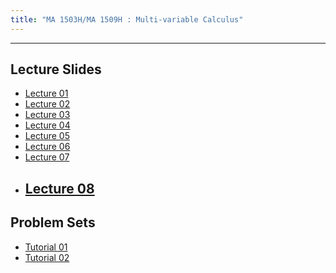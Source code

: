 ```yaml
---
title: "MA 1503H/MA 1509H : Multi-variable Calculus"
---
```


---

## Lecture Slides
* [Lecture 01](https://iitgoffice-my.sharepoint.com/:b:/g/personal/aganguly_iitg_ac_in/EZFcq2zMDEtEsZWNVOiz9GABwNFYWoduwVTaIC_xt0vQ-A?e=CbXIuV)
* [Lecture 02](https://iitgoffice-my.sharepoint.com/:b:/g/personal/aganguly_iitg_ac_in/EesTa2BlE5lOs_rDmblnL3wBE-5J0YtkfedTIp-D6rPOfg?e=PWicbo)
* [Lecture 03](https://iitgoffice-my.sharepoint.com/:b:/g/personal/aganguly_iitg_ac_in/Ed6o-cNUfMlKkhvJB0b_CCQBKcuR6H9RybTeb5Q1usaG3Q?e=8ytxoG)
* [Lecture 04](https://iitgoffice-my.sharepoint.com/:b:/g/personal/aganguly_iitg_ac_in/EcboVAm9Ky1Nvg679wt5XwMBpHsFLUxua6Tw_l8IBq2Ukw?e=XOlbZe)
* [Lecture 05](https://iitgoffice-my.sharepoint.com/:b:/g/personal/aganguly_iitg_ac_in/Eec_E1I3GKxFs6CgEy_Sq5ABxQGmwImj-Fd8xBgkjy10vQ?e=ZKYJ15)
* [Lecture 06](https://iitgoffice-my.sharepoint.com/:b:/g/personal/aganguly_iitg_ac_in/EUOgbXJUbK5Br65dqbJ6VSABOqPoZjz-qNzmBMLDyQVb6Q?e=G3rY4X)
* [Lecture 07](https://iitgoffice-my.sharepoint.com/:b:/g/personal/aganguly_iitg_ac_in/ET11hx8bGBpDoYAsc2CJty0B_dpQwC1uHlF9IA_cGV0TKA?e=dQcEIV)
* [Lecture 08](https://iitgoffice-my.sharepoint.com/:b:/g/personal/aganguly_iitg_ac_in/EXCcu9oFes5Fgw1RxHqWSAkBCJgGc2sIflJuUG8xuvZZew?e=yJE4u4)
---

## Problem Sets
* [Tutorial 01](https://iitgoffice-my.sharepoint.com/:b:/g/personal/aganguly_iitg_ac_in/ETmrsu8EcydPm1_FEUq3nsMBZYyUBpLUPMTu8aR8f3F3_g?e=7ydaME)
* [Tutorial 02](https://iitgoffice-my.sharepoint.com/:b:/g/personal/aganguly_iitg_ac_in/ESDcSpoPSqpJrdmWquZDDMMBdAiZKPb7NmOhbWijYs3gBg?e=a5ReLm)
<!-- * [Problem Set 02](./MA682/ProblemSets/P02.pdf) -->
<!-- * [Problem Set 03](./MA682/ProblemSets/P03.pdf) -->
<!-- * [Problem Set 04](./MA682/ProblemSets/P04.pdf) -->
<!-- * [Problem Set 05](./MA682/ProblemSets/P05.pdf) -->
<!-- * [Problem Set 06](./MA682/ProblemSets/P06.pdf) -->
<!-- * [Problem Set 07](./MA682/ProblemSets/P07.pdf) -->
<!-- * [Problem Set 08](./MA682/ProblemSets/P08.pdf) -->
